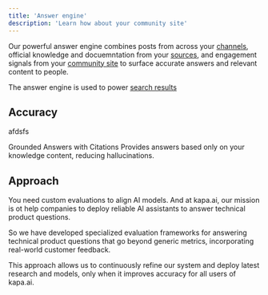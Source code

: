 ```yaml
---
title: 'Answer engine'
description: 'Learn how about your community site'
---
```


Our powerful answer engine combines posts from across your [channels](/channels), official knowledge and docuemntation from your [sources](/sources), and engagement signals from your [community site](/community-site) to surface accurate answers and relevant content to people.

The answer engine is used to power [search results](/search)




## Accuracy



afdsfs


Grounded Answers with Citations
Provides answers based only on your knowledge content, reducing hallucinations.


## Approach

You need custom evaluations to align AI models. And at kapa.ai, our mission is ot help companies to deploy reliable AI assistants to answer technical product questions.

So we have developed specialized evaluation frameworks for answering technical product questions that go beyond generic metrics, incorporating real-world customer feedback.

This approach allows us to continuously refine our system and deploy latest research and models, only when it improves accuracy for all users of kapa.ai.